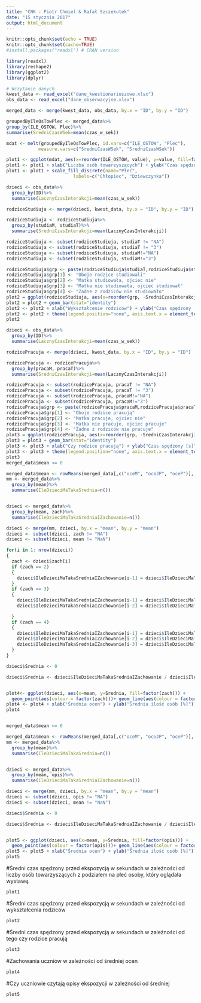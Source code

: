 ---
title: "CNK - Piotr Chmiel & Rafał Szczekutek"
date: "15 stycznia 2017"
output: html_document
---

```{r setup, include=FALSE, cache=TRUE}
knitr::opts_chunk$set(echo = TRUE)
knitr::opts_chunk$set(cache=TRUE)
#install.packages("readxl") # CRAN version

library(readxl)
library(reshape2)
library(ggplot2)
library(dplyr)

# Wczytanie danych
kwest_data <- read_excel("dane_kwestionariuszowe.xlsx")
obs_data <- read_excel("dane_obserwacyjne.xlsx")

merged_data <- merge(kwest_data, obs_data, by.x = "ID", by.y = "ID")

groupedByIleOsTowPlec <- merged_data%>%
group_by(ILE_OSTOW, Plec)%>% 
summarise(SredniCzasWSek=mean(czas_w_sek))

mdat <- melt(groupedByIleOsTowPlec, id.vars=c("ILE_OSTOW", "Plec"),
            measure.vars=c("SredniCzasWSek", "SredniCzasWSek"))

plot1 <- ggplot(mdat, aes(x=reorder(ILE_OSTOW, value), y=value, fill=factor(Plec))) + geom_bar(position="dodge", stat="identity") 
plot1 <- plot1 + xlab("Liczba osób towarzyszących") + ylab("Czas spędzony [s]")
plot1 <- plot1 + scale_fill_discrete(name="Płeć",
                         labels=c("Chłopiec", "Dziewczynka"))

dzieci <- obs_data%>%
  group_by(ID)%>% 
  summarise(LacznyCzasInterakcji=mean(czas_w_sek))

rodziceStudiuja <- merge(dzieci, kwest_data, by.x = "ID", by.y = "ID")

rodziceStudiuja <- rodziceStudiuja%>%
  group_by(studiaM, studiaT)%>% 
  summarise(SredniCzasInterakcji=mean(LacznyCzasInterakcji))

rodziceStudiuja <- subset(rodziceStudiuja, studiaT != "NA")
rodziceStudiuja <- subset(rodziceStudiuja, studiaT != "3")
rodziceStudiuja <- subset(rodziceStudiuja, studiaM!="NA")
rodziceStudiuja <- subset(rodziceStudiuja, studiaM!="3")

rodziceStudiuja$grp <- paste(rodziceStudiuja$studiaT,rodziceStudiuja$studiaM)
rodziceStudiuja$grp[1] <- "Oboje rodzice studiowali"
rodziceStudiuja$grp[2] <- "Matka studiowała, ojciec nie"
rodziceStudiuja$grp[3] <- "Matka nie studiowała, ojciec studiował"
rodziceStudiuja$grp[4] <- "Żadne z rodziców nie studiowało"
plot2 = ggplot(rodziceStudiuja, aes(x=reorder(grp, -SredniCzasInterakcji), y = SredniCzasInterakcji, fill=factor(1)))
plot2 = plot2 + geom_bar(stat="identity")  
plot2 <- plot2 + xlab("Wykształcenie rodziców") + ylab("Czas spędzony [s]")
plot2 <- plot2 + theme(legend.position="none", axis.text.x = element_text(angle = 90, hjust = 1))
plot2

dzieci <- obs_data%>%
  group_by(ID)%>% 
  summarise(LacznyCzasInterakcji=mean(czas_w_sek))

rodzicePracuja <- merge(dzieci, kwest_data, by.x = "ID", by.y = "ID")

rodzicePracuja <- rodzicePracuja%>%
  group_by(pracaM, pracaT)%>% 
  summarise(SredniCzasInterakcji=mean(LacznyCzasInterakcji))

rodzicePracuja <- subset(rodzicePracuja, pracaT != "NA")
rodzicePracuja <- subset(rodzicePracuja, pracaT != "3")
rodzicePracuja <- subset(rodzicePracuja, pracaM!="NA")
rodzicePracuja <- subset(rodzicePracuja, pracaM!="3")
rodzicePracuja$grp <- paste(rodzicePracuja$pracaM,rodzicePracuja$pracaT)
rodzicePracuja$grp[1] <- "Oboje rodzice pracują"
rodzicePracuja$grp[2] <- "Matka pracuje, ojciec nie"
rodzicePracuja$grp[3] <- "Matka nie pracuje, ojciec pracuje"
rodzicePracuja$grp[4] <- "Żadne z rodziców nie pracuje"
plot3 = ggplot(rodzicePracuja, aes(x=reorder(grp, -SredniCzasInterakcji), y = SredniCzasInterakcji, fill=factor(1)))
plot3 = plot3 + geom_bar(stat="identity")  
plot3 <- plot3 + xlab("Czy rodzice pracują") + ylab("Czas spędzony [s]")
plot3 <- plot3 + theme(legend.position="none", axis.text.x = element_text(angle = 90, hjust = 1))
plot3
merged_data$mean <= 0

merged_data$mean <- rowMeans(merged_data[,c("oceM", "oceJP", "oceP")], na.rm=TRUE)
mm <- merged_data%>%
  group_by(mean)%>% 
  summarise(IleDzieciMaTakaSrednia=n())


dzieci <- merged_data%>%
  group_by(mean, zach)%>% 
  summarise(IleDzieciMaTakaSredniaIZachowanie=n())

dzieci <- merge(mm, dzieci, by.x = "mean", by.y = "mean")
dzieci <- subset(dzieci, zach != "NA")
dzieci <- subset(dzieci, mean != "NaN")

for(i in 1: nrow(dzieci))
{
  zach <- dzieci$zach[i]
  if (zach == 2)
  {
    dzieci$IleDzieciMaTakaSredniaIZachowanie[i-1] = dzieci$IleDzieciMaTakaSredniaIZachowanie[i-1] + dzieci$IleDzieciMaTakaSredniaIZachowanie[i]
  }
  if (zach == 3)
  {
    dzieci$IleDzieciMaTakaSredniaIZachowanie[i-1] = dzieci$IleDzieciMaTakaSredniaIZachowanie[i-1] + dzieci$IleDzieciMaTakaSredniaIZachowanie[i]
    dzieci$IleDzieciMaTakaSredniaIZachowanie[i-2] = dzieci$IleDzieciMaTakaSredniaIZachowanie[i-2] + dzieci$IleDzieciMaTakaSredniaIZachowanie[i]

  }
  if (zach == 4)
  {
    dzieci$IleDzieciMaTakaSredniaIZachowanie[i-1] = dzieci$IleDzieciMaTakaSredniaIZachowanie[i-1] + dzieci$IleDzieciMaTakaSredniaIZachowanie[i]
    dzieci$IleDzieciMaTakaSredniaIZachowanie[i-2] = dzieci$IleDzieciMaTakaSredniaIZachowanie[i-2] + dzieci$IleDzieciMaTakaSredniaIZachowanie[i]
    dzieci$IleDzieciMaTakaSredniaIZachowanie[i-3] = dzieci$IleDzieciMaTakaSredniaIZachowanie[i-3] + dzieci$IleDzieciMaTakaSredniaIZachowanie[i]
  }
}

dzieci$Srednia <- 0

dzieci$Srednia <- dzieci$IleDzieciMaTakaSredniaIZachowanie / dzieci$IleDzieciMaTakaSrednia


plot4<- ggplot(dzieci, aes(x=mean, y=Srednia, fill=factor(zach))) +
  geom_point(aes(colour = factor(zach)))+ geom_line(aes(colour = factor(zach)))
plot4 <- plot4 + xlab("Średnia ocen") + ylab("Średnia ilość osób [%]")
plot4


merged_data$mean <= 0

merged_data$mean <- rowMeans(merged_data[,c("oceM", "oceJP", "oceP")], na.rm=TRUE)
mm <- merged_data%>%
  group_by(mean)%>% 
  summarise(IleDzieciMaTakaSrednia=n())


dzieci <- merged_data%>%
  group_by(mean, opis)%>% 
  summarise(IleDzieciMaTakaSredniaIZachowanie=n())

dzieci <- merge(mm, dzieci, by.x = "mean", by.y = "mean")
dzieci <- subset(dzieci, opis != "NA")
dzieci <- subset(dzieci, mean != "NaN")

dzieci$Srednia <- 0

dzieci$Srednia <- dzieci$IleDzieciMaTakaSredniaIZachowanie / dzieci$IleDzieciMaTakaSrednia


plot5 <- ggplot(dzieci, aes(x=mean, y=Srednia, fill=factor(opis))) +
  geom_point(aes(colour = factor(opis)))+ geom_line(aes(colour = factor(opis)))
plot5 <- plot5 + xlab("Średnia ocen") + ylab("Średnia ilość osób [%]")
plot5

```

#Średni czas spędzony przed ekspozycją w sekundach w zależności od liczby osób towarzyszących z podziałem na płeć osoby, który oglądała wystawę.
``` {r}
plot1
```

#Średni czas spędzony przed ekspozycją w sekundach w zależności od wykształcenia rodziców
``` {r}
plot2
```

#Średni czas spędzony przed ekspozycją w sekundach w zależności od tego czy rodzice pracują
``` {r}
plot3
```

#Zachowania uczniów w zależności od średniej ocen
``` {r}
plot4
```

#Czy uczniowie czytają opisy ekspozycji w zależności od średniej
``` {r}
plot5
```
